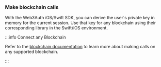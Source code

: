 ### Make blockchain calls

With the Web3Auth iOS/Swift SDK, you can derive the user's private key in memory for the current session.
Use that key for any blockchain using their corresponding library in the Swift/iOS environment.

:::info Connect any Blockchain

Refer to the [blockchain documentation](/embedded-wallets/connect-blockchain/) to learn more about making calls on
any supported blockchain.

:::
